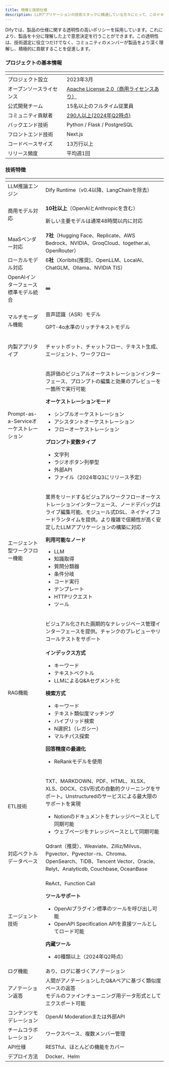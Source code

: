 ```yaml
---
title: 特徴と技術仕様
description: LLMアプリケーションの技術スタックに精通している方々にとって、このドキュメントはDify独自の強みを理解するための近道となります。これにより、的確な比較と選択が可能になり、同僚や友人への推奨もしやすくなるでしょう。
---
```



<Info>
Difyでは、製品の仕様に関する透明性の高いポリシーを採用しています。これにより、製品を十分に理解した上で意思決定を行うことができます。この透明性は、技術選定に役立つだけでなく、コミュニティのメンバーが製品をより深く理解し、積極的に貢献することを促進します。
</Info>

### プロジェクトの基本情報

<table>
  <thead>
    <tr>
      <th></th>
      <th></th>
    </tr>
  </thead>
  <tbody>
    <tr>
      <td>プロジェクト設立</td>
      <td>2023年3月</td>
    </tr>
    <tr>
      <td>オープンソースライセンス</td>
      <td><a href="../../policies/open-source.md">Apache License 2.0（商用ライセンスあり）</a></td>
    </tr>
    <tr>
      <td>公式開発チーム</td>
      <td>15名以上のフルタイム従業員</td>
    </tr>
    <tr>
      <td>コミュニティ貢献者</td>
      <td><a href="https://ossinsight.io/analyze/langgenius/dify">290人以上(2024年Q2時点)</a></td>
    </tr>
    <tr>
      <td>バックエンド技術</td>
      <td>Python / Flask / PostgreSQL</td>
    </tr>
    <tr>
      <td>フロントエンド技術</td>
      <td>Next.js</td>
    </tr>
    <tr>
      <td>コードベースサイズ</td>
      <td>13万行以上</td>
    </tr>
    <tr>
      <td>リリース頻度</td>
      <td>平均週1回</td>
    </tr>
  </tbody>
</table>

### 技術特徴

<table>
  <thead>
    <tr>
      <th></th>
      <th></th>
    </tr>
  </thead>
  <tbody>
    <tr>
      <td>LLM推論エンジン</td>
      <td>Dify Runtime（v0.4以降、LangChainを除去）</td>
    </tr>
    <tr>
      <td>商用モデル対応</td>
      <td>
        <p><strong>10社以上</strong>（OpenAIとAnthropicを含む）</p>
        <p>新しい主要モデルは通常48時間以内に対応</p>
      </td>
    </tr>
    <tr>
      <td>MaaSベンダー対応</td>
      <td><strong>7社</strong>（Hugging Face、Replicate、AWS Bedrock、NVIDIA、GroqCloud、together.ai、OpenRouter）</td>
    </tr>
    <tr>
      <td>ローカルモデル対応</td>
      <td>6<strong>社</strong>（Xoribits[推奨]、OpenLLM、LocalAI、ChatGLM、Ollama、NVIDIA TIS）</td>
    </tr>
    <tr>
      <td>OpenAIインターフェース標準モデル統合</td>
      <td><strong>∞</strong></td>
    </tr>
    <tr>
      <td>マルチモーダル機能</td>
      <td>
        <p>音声認識（ASR）モデル</p>
        <p>GPT-4o水準のリッチテキストモデル</p>
      </td>
    </tr>
    <tr>
      <td>内製アプリタイプ</td>
      <td>
        <p>チャットボット、チャットフロー、テキスト生成、エージェント、ワークフロー</p>
      </td>
    </tr>
    <tr>
      <td>Prompt-as-a-Serviceオーケストレーション</td>
      <td>
        <p>高評価のビジュアルオーケストレーションインターフェース、プロンプトの編集と効果のプレビューを一箇所で実行可能<br></p>
        <p><strong>オーケストレーションモード</strong></p>
        <ul>
          <li>シンプルオーケストレーション</li>
          <li>アシスタントオーケストレーション</li>
          <li>フローオーケストレーション</li>
        </ul>
        <p><strong>プロンプト変数タイプ</strong></p>
        <ul>
          <li>文字列</li>
          <li>ラジオボタン列挙型</li>
          <li>外部API</li>
          <li>ファイル（2024年Q3にリリース予定）</li>
        </ul>
      </td>
    </tr>
    <tr>
      <td>エージェント型ワークフロー機能</td>
      <td>
        <p>業界をリードするビジュアルワークフローオーケストレーションインターフェース、ノードデバッグはライブ編集可能、モジュール式DSL、ネイティブコードランタイムを提供。より複雑で信頼性が高く安定したLLMアプリケーションの構築に対応</p>
        <p><strong>利用可能なノード</strong></p>
        <ul>
          <li>LLM</li>
          <li>知識取得</li>
          <li>質問分類器</li>
          <li>条件分岐</li>
          <li>コード実行</li>
          <li>テンプレート</li>
          <li>HTTPリクエスト</li>
          <li>ツール</li>
        </ul>
      </td>
    </tr>
    <tr>
      <td>RAG機能</td>
      <td>
        <p>ビジュアル化された画期的なナレッジベース管理インターフェースを提供。チャンクのプレビューやリコールテストをサポート<br><br><strong>インデックス方式</strong></p>
        <ul>
          <li>キーワード</li>
          <li>テキストベクトル</li>
          <li>LLMによるQ&Aセグメント化</li>
        </ul>
        <p><strong>検索方式</strong></p>
        <ul>
          <li>キーワード</li>
          <li>テキスト類似度マッチング</li>
          <li>ハイブリッド検索</li>
          <li>N選択1（レガシー）</li>
          <li>マルチパス探索</li>
        </ul>
        <p><strong>回答精度の最適化</strong></p>
        <ul>
          <li>ReRankモデルを使用</li>
        </ul>
      </td>
    </tr>
    <tr>
      <td>ETL技術</td>
      <td>
        <p>TXT、MARKDOWN、PDF、HTML、XLSX、XLS、DOCX、CSV形式の自動的クリーニングをサポート。Unstructuredのサービスによる最大限のサポートを実現</p>
        <ul>
          <li>Notionのドキュメントをナレッジベースとして同期可能</li>
          <li>ウェブページをナレッジベースとして同期可能</li>
        </ul>
      </td>
    </tr>
    <tr>
      <td>対応ベクトルデータベース</td>
      <td>Qdrant（推奨）、Weaviate、Zilliz/Milvus、Pgvector、Pgvector-rs、Chroma、OpenSearch、TiDB、Tencent Vector、Oracle、Relyt、Analyticdb, Couchbase, OceanBase</td>
    </tr>
    <tr>
      <td>エージェント技術</td>
      <td>
        <p>ReAct、Function Call<br></p>
        <p><strong>ツールサポート</strong></p>
        <ul>
          <li>OpenAIプラグイン標準のツールを呼び出し可能</li>
          <li>OpenAPI Specification APIを直接ツールとしてロード可能</li>
        </ul>
        <p><strong>内蔵ツール</strong></p>
        <ul>
          <li>40種類以上（2024年Q2時点）</li>
        </ul>
      </td>
    </tr>
    <tr>
      <td>ログ機能</td>
      <td>あり、ログに基づくアノテーション</td>
    </tr>
    <tr>
      <td>アノテーション返答</td>
      <td>人間がアノテーションしたQ&Aペアに基づく類似度ベースの返答<br>モデルのファインチューニング用データ形式としてエクスポート可能</td>
    </tr>
    <tr>
      <td>コンテンツモデレーション</td>
      <td>OpenAI Moderationまたは外部API</td>
    </tr>
    <tr>
      <td>チームコラボレーション</td>
      <td>ワークスペース、複数メンバー管理</td>
    </tr>
    <tr>
      <td>API仕様</td>
      <td>RESTful、ほとんどの機能をカバー</td>
    </tr>
    <tr>
      <td>デプロイ方法</td>
      <td>Docker、Helm</td>
    </tr>
  </tbody>
</table>
